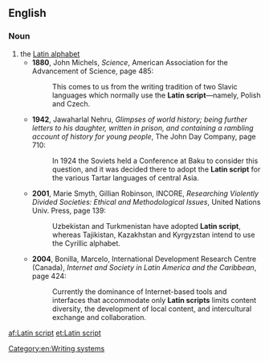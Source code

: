 ==English==

===Noun===
{{en-noun|head=[[Latin]] [[script]]|s|-}}

# the [[Latin alphabet]]
#* '''1880''',  John Michels, ''Science'', American Association for the Advancement of Science, page 485:
#*: This comes to us from the writing tradition of two Slavic languages which normally use the '''Latin script'''—namely, Polish and Czech.
#* '''1942''', Jawaharlal Nehru, ''Glimpses of world history; being further letters to his daughter, written in prison, and containing a rambling account of history for young people'', The John Day Company, page 710:
#*: In 1924 the Soviets held a Conference at Baku to consider this question, and it was decided there to adopt the '''Latin script''' for the various Tartar languages of central Asia.
#* '''2001''', Marie Smyth, Gillian Robinson, INCORE, ''Researching Violently Divided Societies: Ethical and Methodological Issues'', United Nations Univ. Press, page 139:
#*: Uzbekistan and Turkmenistan have adopted '''Latin script''', whereas Tajikistan, Kazakhstan and Kyrgyzstan intend to use the Cyrillic alphabet.
#* '''2004''', Bonilla, Marcelo, International Development Research Centre (Canada), ''Internet and Society in Latin America and the Caribbean'', page 424:
#*: Currently the dominance of Internet-based tools and interfaces that accommodate only '''Latin scripts''' limits content diversity, the development of local content, and intercultural exchange and collaboration.

[[Category:en:Writing systems]]
[[af:Latin script]]
[[et:Latin script]]